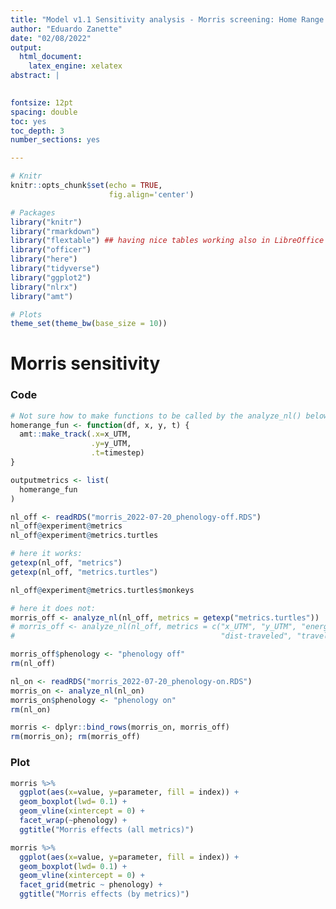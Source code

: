 ```yaml
---
title: "Model v1.1 Sensitivity analysis - Morris screening: Home Range from metrics"
author: "Eduardo Zanette"
date: "02/08/2022"
output:
  html_document:
    latex_engine: xelatex
abstract: |

   
fontsize: 12pt
spacing: double
toc: yes
toc_depth: 3
number_sections: yes

---
```



```r
# Knitr
knitr::opts_chunk$set(echo = TRUE,
                      fig.align='center')

# Packages
library("knitr")
library("rmarkdown")
library("flextable") ## having nice tables working also in LibreOffice
library("officer")
library("here")
library("tidyverse")
library("ggplot2")
library("nlrx")
library("amt")

# Plots
theme_set(theme_bw(base_size = 10))

```

# Morris sensitivity

### Code
```r
# Not sure how to make functions to be called by the analyze_nl() below
homerange_fun <- function(df, x, y, t) {
  amt::make_track(.x=x_UTM,
                  .y=y_UTM,
                  .t=timestep)
}

outputmetrics <- list(
  homerange_fun
)
```


```r
nl_off <- readRDS("morris_2022-07-20_phenology-off.RDS")
nl_off@experiment@metrics
nl_off@experiment@metrics.turtles

# here it works:
getexp(nl_off, "metrics")
getexp(nl_off, "metrics.turtles")

nl_off@experiment@metrics.turtles$monkeys

# here it does not:
morris_off <- analyze_nl(nl_off, metrics = getexp("metrics.turtles"))
# morris_off <- analyze_nl(nl_off, metrics = c("x_UTM", "y_UTM", "energy", "behavior",
#                                              "dist-traveled", "travel_mode "))

morris_off$phenology <- "phenology off"
rm(nl_off)  

nl_on <- readRDS("morris_2022-07-20_phenology-on.RDS")
morris_on <- analyze_nl(nl_on)
morris_on$phenology <- "phenology on"
rm(nl_on)  

morris <- dplyr::bind_rows(morris_on, morris_off)
rm(morris_on); rm(morris_off)
```

\newpage

### Plot
```r
morris %>% 
  ggplot(aes(x=value, y=parameter, fill = index)) +
  geom_boxplot(lwd= 0.1) +
  geom_vline(xintercept = 0) +
  facet_wrap(~phenology) +
  ggtitle("Morris effects (all metrics)")
```

\newpage

```r
morris %>% 
  ggplot(aes(x=value, y=parameter, fill = index)) +
  geom_boxplot(lwd= 0.1) +
  geom_vline(xintercept = 0) +
  facet_grid(metric ~ phenology) +
  ggtitle("Morris effects (by metrics)")
```


